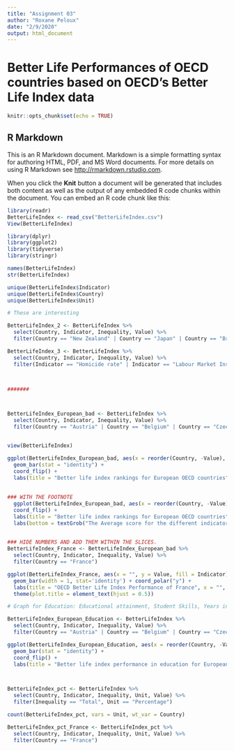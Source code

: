 ```yaml
---
title: "Assignment 03"
author: "Roxane Peloux"
date: "2/9/2020"
output: html_document
---
```



# Better Life Performances of OECD countries based on OECD's Better Life Index data 

```r
knitr::opts_chunk$set(echo = TRUE)
```

## R Markdown

This is an R Markdown document. Markdown is a simple formatting syntax for authoring HTML, PDF, and MS Word documents. For more details on using R Markdown see <http://rmarkdown.rstudio.com>.

When you click the **Knit** button a document will be generated that includes both content as well as the output of any embedded R code chunks within the document. You can embed an R code chunk like this:
```r
library(readr)
BetterLifeIndex <- read_csv("BetterLifeIndex.csv")
View(BetterLifeIndex)

library(dplyr)
library(ggplot2)
library(tidyverse)
library(stringr)
```

```r
names(BetterLifeIndex) 
str(BetterLifeIndex)
```
```r
unique(BetterLifeIndex$Indicator)
unique(BetterLifeIndex$Country)
unique(BetterLifeIndex$Unit)
```

```r

# These are interesting

BetterLifeIndex_2 <- BetterLifeIndex %>%
  select(Country, Indicator, Inequality, Value) %>%
  filter(Country == "New Zealand" | Country == "Japan" | Country == "Brazil" | Country == "France" | Country == "South Africa", Indicator == "Homicide rate" | Indicator == "Labour Market Insecurity" | Indicator == "Employees working very long hours" | Indicator == "Air pollution" | Indicator == "Long-term unemployment rate" | Indicator == "Dwellings without basic facilities", Inequality == "Total")

BetterLifeIndex_3 <- BetterLifeIndex %>%
  select(Country, Indicator, Inequality, Value) %>%
  filter(Indicator == "Homicide rate" | Indicator == "Labour Market Insecurity" | Indicator == "Employees working very long hours" | Indicator == "Air pollution" | Indicator == "Long-term unemployment rate" | Indicator == "Dwellings without basic facilities", Inequality == "Total")



#######



BetterLifeIndex_European_bad <- BetterLifeIndex %>%
  select(Country, Indicator, Inequality, Value) %>%
  filter(Country == "Austria" | Country == "Belgium" | Country == "Czech Republic" | Country == "Denmark" | Country == "Finland" | Country == "France" | Country == "Germany" | Country == "Greece" | Country == "Hungary" | Country == "Iceland" | Country == "Ireland" | Country == "Italy" | Country == "Luxembourg" | Country == "Netherlands" | Country == "Norway" | Country == "Poland" | Country == "Slovak Republic" | Country == "Spain" | Country == "Sweden" | Country == "Switzerland" | Country == "United Kingdom" | Country == "Estonia" | Country == "Latvia" | Country == "Russia" | Country == "Slovenia", Indicator == "Homicide rate" | Indicator == "Labour Market Insecurity" | Indicator == "Employees working very long hours" | Indicator == "Air pollution" | Indicator == "Long-term unemployment rate" | Indicator == "Dwellings without basic facilities", Inequality == "Total")


view(BetterLifeIndex)
```
```r

ggplot(BetterLifeIndex_European_bad, aes(x = reorder(Country, -Value), y = Value, fill = Indicator)) + 
  geom_bar(stat = "identity") +
  coord_flip() +
  labs(title = "Better life index rankings for European OECD countries", x = "Country", y = "Average score")
  
  
### WITH THE FOOTNOTE
  ggplot(BetterLifeIndex_European_bad, aes(x = reorder(Country, -Value), y = Value, fill = Indicator)) + geom_bar(stat = "identity") +
  coord_flip() +
  labs(title = "Better life index rankings for European OECD countries", x = "Country", y = "Average score") +
  labs(bottom = textGrob("The Average score for the different indicators is calculated in percentages, scores, ratio, US dollar, years, micrograms per cubic meter, or hours.")) 
  
```





```r

### HIDE NUMBERS AND ADD THEM WITHIN THE SLICES.
BetterLifeIndex_France <- BetterLifeIndex_European_bad %>%
  select(Country, Indicator, Inequality, Value) %>%
  filter(Country == "France")

ggplot(BetterLifeIndex_France, aes(x = "", y = Value, fill = Indicator)) +
  geom_bar(width = 1, stat='identity') + coord_polar("y") + 
  labs(title = "OECD Better Life Index Performance of France", x = "", y = "") +
  theme(plot.title = element_text(hjust = 0.5))

```
```r

# Graph for Education: Educational attainment, Student Skills, Years in education

BetterLifeIndex_European_Education <- BetterLifeIndex %>%
  select(Country, Indicator, Inequality, Value) %>%
  filter(Country == "Austria" | Country == "Belgium" | Country == "Czech Republic" | Country == "Denmark" | Country == "Finland" | Country == "France" | Country == "Germany" | Country == "Greece" | Country == "Hungary" | Country == "Iceland" | Country == "Ireland" | Country == "Italy" | Country == "Luxembourg" | Country == "Netherlands" | Country == "Norway" | Country == "Poland" | Country == "Slovak Republic" | Country == "Spain" | Country == "Sweden" | Country == "Switzerland" | Country == "United Kingdom" | Country == "Estonia" | Country == "Latvia" | Country == "Russia" | Country == "Slovenia", Indicator == "Educational attainment" | Indicator == "Student skills" | Indicator == "Years in education", Inequality == "Total")

ggplot(BetterLifeIndex_European_Education, aes(x = reorder(Country, -Value), y = Value, fill = Indicator)) + 
  geom_bar(stat = "identity") +
  coord_flip() +
  labs(title = "Better life index performance in education for European OECD countries", x = "Country", y = "Average score")




```

```r
BetterLifeIndex_pct <- BetterLifeIndex %>%
  select(Country, Indicator, Inequality, Unit, Value) %>%
  filter(Inequality == "Total", Unit == "Percentage")

count(BetterLifeIndex_pct, vars = Unit, wt_var = Country)

BetterLifeIndex_pct_France <- BetterLifeIndex_pct %>%
  select(Country, Indicator, Inequality, Unit, Value) %>%
  filter(Country == "France")


```








